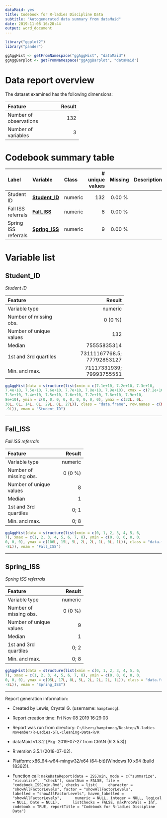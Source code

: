 ```yaml
---
dataMaid: yes
title: Codebook for R-ladies Discipline Data
subtitle: "Autogenerated data summary from dataMaid"
date: 2019-11-08 16:28:44
output: word_document
---
```

```r
library("ggplot2")
library("pander")
```

```r
ggAggHist <- getFromNamespace("ggAggHist", "dataMaid")
ggAggBarplot <- getFromNamespace("ggAggBarplot", "dataMaid")
```

# Data report overview
The dataset examined has the following dimensions:


---------------------------------
Feature                    Result
------------------------ --------
Number of observations        132

Number of variables             3
---------------------------------




# Codebook summary table

-----------------------------------------------------------------------------
Label        Variable            Class       # unique  Missing  Description  
                                               values                        
------------ ------------------- --------- ---------- --------- -------------
Student ID   **[Student\_ID]**   numeric          132  0.00 %                

Fall ISS     **[Fall\_ISS]**     numeric            8  0.00 %                
referrals                                                                    

Spring ISS   **[Spring\_ISS]**   numeric            9  0.00 %                
referrals                                                                    
-----------------------------------------------------------------------------




# Variable list
## Student\_ID

*Student ID*

<div class = "row">
<div class = "col-lg-8">

------------------------------------------------------
Feature                                         Result
------------------------- ----------------------------
Variable type                                  numeric

Number of missing obs.                         0 (0 %)

Number of unique values                            132

Median                                     75555835314

1st and 3rd quartiles       73111167768.5; 77792853127

Min. and max.                 71117331939; 79993755551
------------------------------------------------------


</div>
<div class = "col-lg-4">
```r
ggAggHist(data = structure(list(xmin = c(7.1e+10, 7.2e+10, 7.3e+10, 
7.4e+10, 7.5e+10, 7.6e+10, 7.7e+10, 7.8e+10, 7.9e+10), xmax = c(7.2e+10, 
7.3e+10, 7.4e+10, 7.5e+10, 7.6e+10, 7.7e+10, 7.8e+10, 7.9e+10, 
8e+10), ymin = c(0, 0, 0, 0, 0, 0, 0, 0, 0), ymax = c(32L, 0L, 
30L, 0L, 14L, 0L, 29L, 0L, 27L)), class = "data.frame", row.names = c(NA, 
-9L)), vnam = "Student_ID")
```

</div>
</div>




---

## Fall\_ISS

*Fall ISS referrals*

<div class = "row">
<div class = "col-lg-8">

-----------------------------------
Feature                      Result
------------------------- ---------
Variable type               numeric

Number of missing obs.      0 (0 %)

Number of unique values           8

Median                            1

1st and 3rd quartiles          0; 1

Min. and max.                  0; 8
-----------------------------------


</div>
<div class = "col-lg-4">
```r
ggAggHist(data = structure(list(xmin = c(0, 1, 2, 3, 4, 5, 6, 
7), xmax = c(1, 2, 3, 4, 5, 6, 7, 8), ymin = c(0, 0, 0, 0, 0, 
0, 0, 0), ymax = c(106L, 15L, 5L, 2L, 2L, 1L, 0L, 1L)), class = "data.frame", row.names = c(NA, 
-8L)), vnam = "Fall_ISS")
```

</div>
</div>




---

## Spring\_ISS

*Spring ISS referrals*

<div class = "row">
<div class = "col-lg-8">

-----------------------------------
Feature                      Result
------------------------- ---------
Variable type               numeric

Number of missing obs.      0 (0 %)

Number of unique values           9

Median                            1

1st and 3rd quartiles          0; 2

Min. and max.                  0; 8
-----------------------------------


</div>
<div class = "col-lg-4">
```r
ggAggHist(data = structure(list(xmin = c(0, 1, 2, 3, 4, 5, 6, 
7), xmax = c(1, 2, 3, 4, 5, 6, 7, 8), ymin = c(0, 0, 0, 0, 0, 
0, 0, 0), ymax = c(95L, 17L, 8L, 5L, 2L, 2L, 2L, 1L)), class = "data.frame", row.names = c(NA, 
-8L)), vnam = "Spring_ISS")
```

</div>
</div>




---



Report generation information:

 *  Created by Lewis, Crystal G. (username: `hamptoncg`).

 *  Report creation time: Fri Nov 08 2019 16:29:03

 *  Report was run from directory: `C:/Users/hamptoncg/Desktop/R-ladies November/R-Ladies-STL-Cleaning-Data-R/R`

 *  dataMaid v1.3.2 [Pkg: 2019-07-27 from CRAN (R 3.5.3)]

 *  R version 3.5.1 (2018-07-02).

 *  Platform: x86_64-w64-mingw32/x64 (64-bit)(Windows 10 x64 (build 18362)).

 *  Function call: `makeDataReport(data = ISSJoin, mode = c("summarize", "visualize", 
"check"), smartNum = FALSE, file = "codebook_ISSJoin.Rmd", checks = list(
    character = "showAllFactorLevels", factor = "showAllFactorLevels", 
    labelled = "showAllFactorLevels", haven_labelled = "showAllFactorLevels", 
    numeric = NULL, integer = NULL, logical = NULL, Date = NULL), 
    listChecks = FALSE, maxProbVals = Inf, codebook = TRUE, reportTitle = "Codebook for R-ladies Discipline Data")`

